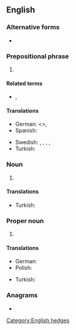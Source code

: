 {{also|imo|-imo}}
==English==

===Alternative forms===
* {{l|en|imo}}

===Prepositional phrase===
{{en-prep phrase}}

# {{lb|en|Internet slang}} {{initialism of|[[in my opinion]]|lang=en}}

====Related terms====
* {{sense|internet}} {{l|en|IMHO}}, {{l|en|IMNSHO}}

====Translations====
{{trans-top|in my opinion}}
* German: {{t|de|meines Erachtens}} <{{t|de|m. E.}}>, {{t|de|meiner Meinung nach}}
* Spanish: {{t|es|en mi opinión}}
{{trans-mid}}
* Swedish: {{t|sv|efter min mening|c}}, {{t|sv|enligt min åsikt|c}}, {{t|sv|enligt mitt förmenande}}, {{t|sv|i mitt tycke}}, {{t|sv|enligt mig}}
* Turkish: {{t+|tr|bence}}
{{trans-bottom}}

===Noun===
{{en-noun|~}}

# {{lb|en|business}} {{initialism of|[[information management officer]]|lang=en}}

====Translations====
{{trans-top|information management officer}}
* Turkish: {{t|tr|bilgi yönetim subayı}}
{{trans-mid}}
{{trans-bottom}}

===Proper noun===
{{en-proper noun}}

# {{lb|en|nautical}} {{initialism of|International Maritime Organization|lang=en}}

====Translations====
{{trans-top|International Maritime Organization}}
* German: {{t|de|Internationale Seeschifffahrts-Organisation|f}}
* Polish: {{t|pl|Międzynarodowa Organizacja Morska|f}}
{{trans-mid}}
* Turkish: {{t|tr|Uluslararası Denizcilik Teşkilatı}}
{{trans-bottom}}

===Anagrams===
* {{anagrams|en|IOM|MOI|mo'i|omi}}

[[Category:English hedges]]